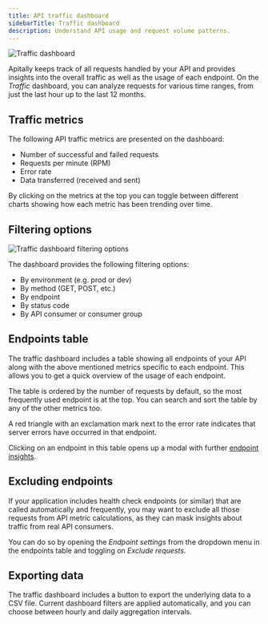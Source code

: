```yaml
---
title: API traffic dashboard
sidebarTitle: Traffic dashboard
description: Understand API usage and request volume patterns.
---
```


<img src="https://assets.apitally.io/docs/2025-07-08/traffic.webp" alt="Traffic dashboard" className="rounded-xl" />

Apitally keeps track of all requests handled by your API and provides insights into the overall traffic as well as the usage of each endpoint.
On the *Traffic* dashboard, you can analyze requests for various time ranges, from just the last hour up to the last 12 months.

## Traffic metrics

The following API traffic metrics are presented on the dashboard:

- Number of successful and failed requests
- Requests per minute (RPM)
- Error rate
- Data transferred (received and sent)

By clicking on the metrics at the top you can toggle between different charts showing how each metric has been trending over time.

## Filtering options

<img src="https://assets.apitally.io/docs/2025-07-08/traffic-filters.webp" alt="Traffic dashboard filtering options" className="rounded-xl" loading="lazy" />

The dashboard provides the following filtering options:

- By environment (e.g. prod or dev)
- By method (GET, POST, etc.)
- By endpoint
- By status code
- By API consumer or consumer group

## Endpoints table

The traffic dashboard includes a table showing all endpoints of your API along with the above mentioned metrics specific to each endpoint.
This allows you to get a quick overview of the usage of each endpoint.

The table is ordered by the number of requests by default, so the most frequently used endpoint is at the top.
You can search and sort the table by any of the other metrics too.

A red triangle with an exclamation mark next to the error rate indicates that server errors have occurred in that endpoint.

Clicking on an endpoint in this table opens up a modal with further [endpoint insights](/features/endpoint-insights).

## Excluding endpoints

If your application includes health check endpoints (or similar) that are called automatically and frequently, you may want to exclude all those requests from API metric calculations, as they can mask insights about traffic from real API consumers.

You can do so by opening the *Endpoint settings* from the dropdown menu in the endpoints table and toggling on *Exclude requests*.

## Exporting data

The traffic dashboard includes a button to export the underlying data to a CSV file.
Current dashboard filters are applied automatically, and you can choose between hourly and daily aggregation intervals.
